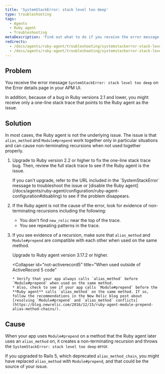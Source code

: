 ```yaml
---
title: 'SystemStackError: stack level too deep'
type: troubleshooting
tags:
  - Agents
  - Ruby agent
  - Troubleshooting
metaDescription: 'Find out what to do if you receive the error message SystemStackError: stack level too deep on the Error details page in your APM UI.'
redirects:
  - /docs/agents/ruby-agent/troubleshooting/systemstackerror-stack-level-too-deep
  - /docs/agents/ruby-agent/troubleshooting/systemstackerror-stack-level-too-deep-0
---
```


## Problem

You receive the error message `SystemStackError: stack level too deep` on the Error details page in your APM UI.

In addition, because of a bug in Ruby versions 2.1 and lower, you might receive only a one-line stack trace that points to the Ruby agent as the issue.

## Solution

In most cases, the Ruby agent is not the underlying issue. The issue is that `alias_method` and `Module#prepend` work together only in particular situations and can cause non-terminating recursions when not used together properly.

1. Upgrade to Ruby version 2.2 or higher to fix the one-line stack trace bug. Then, review the full stack trace to see if the Ruby agent is the issue.

   <Callout variant="tip">
     If you can't upgrade, refer to the URL included in the `SystemStackError` message to troubleshoot the issue or [disable the Ruby agent](/docs/agents/ruby-agent/configuration/ruby-agent-configuration#disabling) to see if the problem disappears.
   </Callout>
2. If the Ruby agent is not the cause of the error, look for evidence of non-terminating recursions including the following:
   * You don't find `new_relic` near the top of the trace.
   * You see repeating patterns in the trace.
3. If you see evidence of a recursion, make sure that `alias_method` and `Module#prepend` are compatible with each other when used on the same method.

   <CollapserGroup>
     <Collapser
       id="activerecord5"
       title="When used in ActiveRecord 5 code"
     >
       Upgrade to Ruby agent version 3.17.2 or higher.
     </Collapser>

     <Collapser
       id="not-activerecord5"
       title="When used outside of ActiveRecord 5 code"
     >
       * Verify that your app always calls `alias_method` before `Module#prepend` when used on the same method.
       * Also, check to see if your app calls `Module#prepend` before the **Ruby agent** calls `alias_method` on the same method. If so, follow the recommendations in the New Relic blog post about [resolving `Module#prepend` and `alias_method` conflicts](https://blog.newrelic.com/2016/12/15/ruby-agent-module-prepend-alias-method-chains/).
     </Collapser>
   </CollapserGroup>

## Cause

When your app uses `Module#prepend` on a method that the Ruby agent later uses an `alias_method` on, it creates a non-terminating recursion and throws the `SystemStackError: stack level too deep` error.

If you upgraded to Rails 5, which deprecated `alias_method_chain`, you might have replaced `alias_method` with `Module#prepend`, and that could be the source of your issue.
